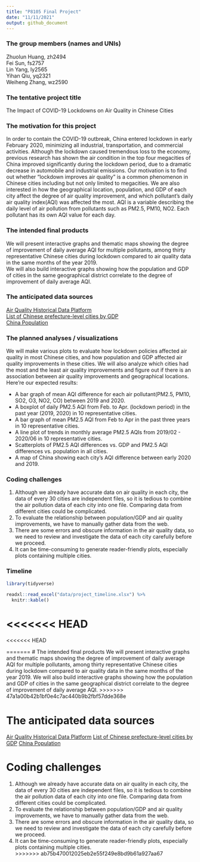 ```yaml
---
title: "P8105 Final Project"
date: "11/11/2021"
output: github_document
---
```


### The group members (names and UNIs)
Zhuolun Huang, zh2494  
Fei Sun, fs2757  
Lin Yang, ly2565  
Yihan Qiu, yq2321   
Weiheng Zhang, wz2590  
  
### The tentative project title
The Impact of COVID-19 Lockdowns on Air Quality in Chinese Cities  
  
### The motivation for this project
In order to contain the COVID-19 outbreak, China entered lockdown in early February 2020, minimizing all industrial, transportation, and commercial activities. Although the lockdown caused tremendous loss to the economy, previous research has shown the air condition in the top four megacities of China improved significantly during the lockdown period, due to a dramatic decrease in automobile and industrial emissions. Our motivation is to find out whether “lockdown improves air quality" is a common phenomenon in Chinese cities including but not only limited to megacities. We are also interested in how the geographical location, population, and GDP of each city affect the degree of air quality improvement, and which pollutant’s daily air quality index(AQI) was affected the most. AQI is a variable describing the daily level of air pollution from pollutants such as PM2.5, PM10, NO2. Each pollutant has its own AQI value for each day.  
  
### The intended final products
We will present interactive graphs and thematic maps showing the degree of improvement of daily average AQI for multiple pollutants, among thirty representative Chinese cities during lockdown compared to air quality data in the same months of the year 2019.   
We will also build interactive graphs showing how the population and GDP of cities in the same geographical district correlate to the degree of improvement of daily average AQI.  
  
### The anticipated data sources
[Air Quality Historical Data Platform](https://aqicn.org/data-platform/register/)  
[List of Chinese prefecture-level cities by GDP](https://en.wikipedia.org/wiki/List_of_Chinese_prefecture-level_cities_by_GDP)  
[China Population](https://populationstat.com/china/)  

### The planned analyses / visualizations
We will make various plots to evaluate how lockdown policies affected air quality in most Chinese cities, and how population and GDP affected air quality improvements in these cities. We will also analyze which cities had the most and the least air quality improvements and figure out if there is an association between air quality improvements and geographical locations. Here’re our expected results:

* A bar graph of mean AQI difference for each air pollutant(PM2.5, PM10, SO2, O3, NO2, CO) between 2019 and 2020.  
* A boxplot of daily PM2.5 AQI from Feb. to Apr. (lockdown period) in the past year (2019, 2020) in 10 representative cities.  
* A bar graph of mean PM2.5 AQI from Feb to Apr in the past three years in 10 representative cities.  
* A line plot of trends in monthly average PM2.5 AQIs from 2019/02 - 2020/06 in 10 representative cities.  
* Scatterplots of PM2.5 AQI differences vs. GDP and PM2.5 AQI differences vs. population in all cities.  
* A map of China showing each city’s AQI difference between early 2020 and 2019.
  
### Coding challenges
1. Although we already have accurate data on air quality in each city, the data of every 30 cities are independent files, so it is tedious to combine the air pollution data of each city into one file. Comparing data from different cities could be complicated.  
2. To evaluate the relationship between population/GDP and air quality improvements, we have to manually gather data from the web.  
3. There are some errors and obscure information in the air quality data, so we need to review and investigate the data of each city carefully before we proceed.   
4. It can be time-consuming to generate reader-friendly plots, especially plots containing multiple cities.  

### Timeline
```r
library(tidyverse)
```

```r
readxl::read_excel("data/project_timeline.xlsx") %>%
  knitr::kable()
```

<<<<<<< HEAD
=======
<<<<<<< HEAD


=======
# The intended final products
We will present interactive graphs and thematic maps showing the degree of improvement of daily average AQI for multiple pollutants, among thirty representative Chinese cities during lockdown compared to air quality data in the same months of the year 2019. 
We will also build interactive graphs showing how the population and GDP of cities in the same geographical district correlate to the degree of improvement of daily average AQI.
>>>>>>> 47a1a00b42b1bf0e4c7ac440b9b2fbf57dde368e
 
# The anticipated data sources
[Air Quality Historical Data Platform](https://aqicn.org/data-platform/register/)
[List of Chinese prefecture-level cities by GDP](https://en.wikipedia.org/wiki/List_of_Chinese_prefecture-level_cities_by_GDP)
[China Population](https://populationstat.com/china/)

# Coding challenges
1. Although we already have accurate data on air quality in each city, the data of every 30 cities are independent files, so it is tedious to combine the air pollution data of each city into one file. Comparing data from different cities could be complicated.
2. To evaluate the relationship between population/GDP and air quality improvements, we have to manually gather data from the web.
3. There are some errors and obscure information in the air quality data, so we need to review and investigate the data of each city carefully before we proceed. 
4. It can be time-consuming to generate reader-friendly plots, especially plots containing multiple cities.  
>>>>>>> ab75b470012025eb2e55f249e8bd9b61a927aa67

 







